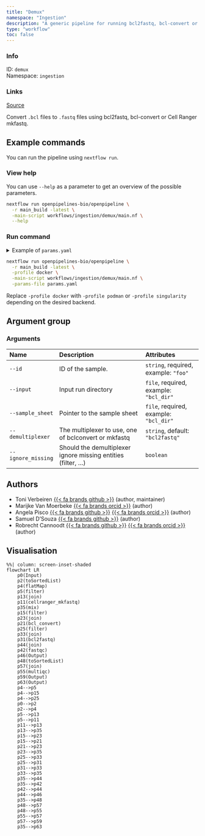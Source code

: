 ```yaml
---
title: "Demux"
namespace: "Ingestion"
description: "A generic pipeline for running bcl2fastq, bcl-convert or Cell Ranger mkfastq."
type: "workflow"
toc: false
---
```


::: {.column-margin}

### Info

ID: `demux`  
Namespace: `ingestion`

### Links
[Source](https://github.com/openpipelines-bio/openpipeline/blob/main_build/workflows/ingestion/demux){.btn-action .btn-sm .btn-info .btn role="button"}

:::

Convert `.bcl` files to `.fastq` files using bcl2fastq, bcl-convert or Cell Ranger mkfastq.


## Example commands

You can run the pipeline using `nextflow run`.

### View help

You can use `--help` as a parameter to get an overview of the possible parameters.

```bash
nextflow run openpipelines-bio/openpipeline \
  -r main_build -latest \
  -main-script workflows/ingestion/demux/main.nf \
  --help
```

### Run command

<details>
<summary>Example of `params.yaml`</summary>
```yaml
# Arguments
id: # please fill in - example: "foo"
input: # please fill in - example: "bcl_dir"
sample_sheet: # please fill in - example: "bcl_dir"
demultiplexer: "bcl2fastq"
# ignore_missing: true

# Nextflow input-output arguments
publish_dir: # please fill in - example: "output/"
# param_list: "my_params.yaml"
```
</details>

```bash
nextflow run openpipelines-bio/openpipeline \
  -r main_build -latest \
  -profile docker \
  -main-script workflows/ingestion/demux/main.nf \
  -params-file params.yaml
```

:::{.callout-note}
Replace `-profile docker` with `-profile podman` or `-profile singularity` depending on the desired backend.
:::

## Argument group

### Arguments

|Name               |Description                                                    |Attributes                             |
|:------------------|:--------------------------------------------------------------|:--------------------------------------|
|`--id`             |ID of the sample.                                              |`string`, required, example: `"foo"`   |
|`--input`          |Input run directory                                            |`file`, required, example: `"bcl_dir"` |
|`--sample_sheet`   |Pointer to the sample sheet                                    |`file`, required, example: `"bcl_dir"` |
|`--demultiplexer`  |The multiplexer to use, one of bclconvert or mkfastq           |`string`, default: `"bcl2fastq"`       |
|`--ignore_missing` |Should the demultiplexer ignore missing entities (filter, ...) |`boolean`                              |

## Authors

  * Toni Verbeiren [{{< fa brands github >}}](https://github.com/tverbeiren) (author, maintainer)
  * Marijke Van Moerbeke [{{< fa brands orcid >}}](https://orcid.org/0000-0002-3097-5621) (author)
  * Angela Pisco [{{< fa brands github >}}](https://github.com/aopisco) [{{< fa brands orcid >}}](https://orcid.org/0000-0003-0142-2355) (author)
  * Samuel D'Souza [{{< fa brands github >}}](https://github.com/srdsam) (author)
  * Robrecht Cannoodt [{{< fa brands github >}}](https://github.com/rcannood) [{{< fa brands orcid >}}](https://orcid.org/0000-0003-3641-729X) (author)

## Visualisation

```mermaid
%%| column: screen-inset-shaded
flowchart LR
    p0(Input)
    p2(toSortedList)
    p4(flatMap)
    p5(filter)
    p13(join)
    p11(cellranger_mkfastq)
    p35(mix)
    p15(filter)
    p23(join)
    p21(bcl_convert)
    p25(filter)
    p33(join)
    p31(bcl2fastq)
    p44(join)
    p42(fastqc)
    p46(Output)
    p48(toSortedList)
    p57(join)
    p55(multiqc)
    p59(Output)
    p63(Output)
    p4-->p5
    p4-->p15
    p4-->p25
    p0-->p2
    p2-->p4
    p5-->p13
    p5-->p11
    p11-->p13
    p13-->p35
    p15-->p23
    p15-->p21
    p21-->p23
    p23-->p35
    p25-->p33
    p25-->p31
    p31-->p33
    p33-->p35
    p35-->p44
    p35-->p42
    p42-->p44
    p44-->p46
    p35-->p48
    p48-->p57
    p48-->p55
    p55-->p57
    p57-->p59
    p35-->p63

```
